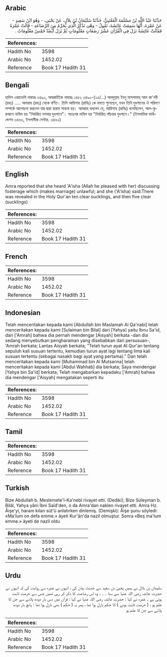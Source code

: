 ## Arabic


<div dir="rtl" lang="ar" style={{fontSize:'larger',backgroundColor:'#f8f9fa',padding:20}}>
حَدَّثَنَا عَبْدُ اللَّهِ بْنُ مَسْلَمَةَ الْقَعْنَبِيُّ، حَدَّثَنَا سُلَيْمَانُ بْنُ بِلاَلٍ، عَنْ يَحْيَى، - وَهُوَ ابْنُ سَعِيدٍ - عَنْ عَمْرَةَ، أَنَّهَا سَمِعَتْ عَائِشَةَ، تَقُولُ - وَهْىَ تَذْكُرُ الَّذِي يُحَرِّمُ مِنَ الرَّضَاعَةِ - قَالَتْ عَمْرَةُ فَقَالَتْ عَائِشَةُ نَزَلَ فِي الْقُرْآنِ عَشْرُ رَضَعَاتٍ مَعْلُومَاتٍ ثُمَّ نَزَلَ أَيْضًا خَمْسٌ مَعْلُومَاتٌ ‏.‏
</div>
<div style={{backgroundColor:'#f8f9fa',padding:20, marginBottom: 10}}><table> <thead> <tr> <th>References:</th> <th></th> </tr> </thead> <tbody><tr><td>Hadith No</td><td>3598</td></tr><tr><td>Arabic No</td><td>1452.02</td></tr><tr><td>Reference</td><td>Book 17 Hadith 31</td></tr></tbody></table></div>

## Bengali


<div dir="ltr" lang="bn" style={{fontSize:'larger',backgroundColor:'#f8f9fa',padding:20}}>
হাদিস একাডেমি নাম্বারঃ ৩৪৯০, আন্তর্জাতিক নাম্বারঃ ১৪৫২ ৩৪৯০-(২৫/...) আবদুল্লাহ ইবনু মাসলামাহ্ আল কা'নবী (রহঃ) ..... আমরাহ (রহঃ) থেকে বর্ণিত। তিনি আয়িশাহ (রাযিঃ) কে বলতে শুনেছেন, যখন তিনি দুধপানের ঐ পরিমাণ সম্পর্কে আলোচনা করলেন যার দ্বারা হারাম সাব্যস্ত হয়। আমরাহ বললেন যে, আয়িশাহ (রাযিঃ) বলেছিলেন, আল-কুরআনে নাযিল হয় "নির্ধারিত দশবার দুধপানে"। অতঃপর নাযিল হয় "নির্ধারিত পাঁচবার দুধপানে।" (ইসলামিক ফাউন্ডেশন ৩৪৬৩, ইসলামীক সেন্টার. ৩৪৬২)
</div>
<div style={{backgroundColor:'#f8f9fa',padding:20, marginBottom: 10}}><table> <thead> <tr> <th>References:</th> <th></th> </tr> </thead> <tbody><tr><td>Hadith No</td><td>3598</td></tr><tr><td>Arabic No</td><td>1452.02</td></tr><tr><td>Reference</td><td>Book 17 Hadith 31</td></tr></tbody></table></div>

## English


<div dir="ltr" lang="en" style={{fontSize:'larger',backgroundColor:'#f8f9fa',padding:20}}>
Amra reported that she heard 'A'isha (Allah he pleased with her) discussing fosterage which (makes marriage) unlawful; and she ('A'isha) said:There was revealed in the Holy Qur'an ten clear sucklings, and then five clear (sucklings)
</div>
<div style={{backgroundColor:'#f8f9fa',padding:20, marginBottom: 10}}><table> <thead> <tr> <th>References:</th> <th></th> </tr> </thead> <tbody><tr><td>Hadith No</td><td>3598</td></tr><tr><td>Arabic No</td><td>1452.02</td></tr><tr><td>Reference</td><td>Book 17 Hadith 31</td></tr></tbody></table></div>

## French


<div dir="ltr" lang="fr" style={{fontSize:'larger',backgroundColor:'#f8f9fa',padding:20}}>

</div>
<div style={{backgroundColor:'#f8f9fa',padding:20, marginBottom: 10}}><table> <thead> <tr> <th>References:</th> <th></th> </tr> </thead> <tbody><tr><td>Hadith No</td><td>3598</td></tr><tr><td>Arabic No</td><td>1452.02</td></tr><tr><td>Reference</td><td>Book 17 Hadith 31</td></tr></tbody></table></div>

## Indonesian


<div dir="ltr" lang="id" style={{fontSize:'larger',backgroundColor:'#f8f9fa',padding:20}}>
Telah menceritakan kepada kami [Abdullah bin Maslamah Al Qa'nabi] telah menceritakan kepada kami [Sulaiman bin Bilal] dari [Yahya] yaitu Ibnu Sa'id, dari ['Amrah] bahwa dia pernah mendengar [Aisyah] berkata -dan dia sedang menyebutkan pengharaman yang disebabkan dari persusuan-, 'Amrah berkata; Lantas Aisyah berkata; "Telah turun ayat Al Qur'an tentang sepuluh kali susuan tertentu, kemudian turun ayat lagi tentang lima kali susuan tertentu (sebagai nasakh bagi ayat yang pertama)." Dan telah menceritakan kepada kami [Muhammad bin Al Mutsanna] telah menceritakan kepada kami [Abdul Wahhab] dia berkata; Saya mendengar [Yahya bin Sa'id] berkata; Telah mengabarkan kepadaku ['Amrah] bahwa dia mendengar ['Aisyah] mengatakan seperti itu
</div>
<div style={{backgroundColor:'#f8f9fa',padding:20, marginBottom: 10}}><table> <thead> <tr> <th>References:</th> <th></th> </tr> </thead> <tbody><tr><td>Hadith No</td><td>3598</td></tr><tr><td>Arabic No</td><td>1452.02</td></tr><tr><td>Reference</td><td>Book 17 Hadith 31</td></tr></tbody></table></div>

## Tamil


<div dir="ltr" lang="ta" style={{fontSize:'larger',backgroundColor:'#f8f9fa',padding:20}}>

</div>
<div style={{backgroundColor:'#f8f9fa',padding:20, marginBottom: 10}}><table> <thead> <tr> <th>References:</th> <th></th> </tr> </thead> <tbody><tr><td>Hadith No</td><td>3598</td></tr><tr><td>Arabic No</td><td>1452.02</td></tr><tr><td>Reference</td><td>Book 17 Hadith 31</td></tr></tbody></table></div>

## Turkish


<div dir="ltr" lang="tr" style={{fontSize:'larger',backgroundColor:'#f8f9fa',padding:20}}>
Bize Abdullah b. Meslemete'l-Ka'nebî rivayet etti. (Dediki); Bize Süleyman b. Bilâl, Yahya yâni İbni Saîd'den, o da Amra'dan naklen rivayet etti. Amra Hz. Âişe'yi, haram kılan süt'ü anlatırken dinlemiş. (Demişki): Âişe şunu söyledi: «Ma'lum on defa emme.» âyeti Kur'ân'da nazil olmuştur. Sonra «Beş ma'lum emme.» âyeti de nazil oldu
</div>
<div style={{backgroundColor:'#f8f9fa',padding:20, marginBottom: 10}}><table> <thead> <tr> <th>References:</th> <th></th> </tr> </thead> <tbody><tr><td>Hadith No</td><td>3598</td></tr><tr><td>Arabic No</td><td>1452.02</td></tr><tr><td>Reference</td><td>Book 17 Hadith 31</td></tr></tbody></table></div>

## Urdu


<div dir="rtl" lang="ur" style={{fontSize:'larger',backgroundColor:'#f8f9fa',padding:20}}>
سلیمان بن بلال نے ہمیں یحییٰ بن سعید سے حدیث بیان کی ، انہوں نے عمرہ سے روایت کی کہ انہوں نے حضرت عائشہ رضی اللہ عنہا سے سنا ۔ ۔ ۔ وہ اس رضاعت کا ذکر کر رہی تھیں جس سے حرمت ثابت ہوتی ہے ۔ عمرہ نے کہا : حضرت عائشہ رضی اللہ عنہا نے کہا : قرآن میں دس بار دودھ پلانے سے جن کا علم ہو ، ( حرمت ثابت ہونے ) کا حکم نازل ہوا تھا ، پھر یہ ( حکم ) بھی نازل ہوا تھا : پانچ بار دودھ پلانے سے جن کا علم ہو
</div>
<div style={{backgroundColor:'#f8f9fa',padding:20, marginBottom: 10}}><table> <thead> <tr> <th>References:</th> <th></th> </tr> </thead> <tbody><tr><td>Hadith No</td><td>3598</td></tr><tr><td>Arabic No</td><td>1452.02</td></tr><tr><td>Reference</td><td>Book 17 Hadith 31</td></tr></tbody></table></div>